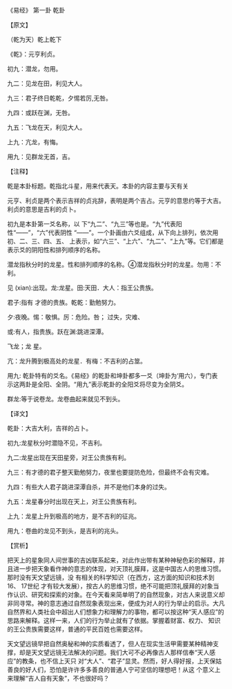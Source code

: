 

《易经》 第一卦 乾卦

【原文】

（乾为天）乾上乾下

《乾》：元亨利贞。

初九：潜龙，勿用。

九二：见龙在田，利见大人。

九三：君子终日乾乾，夕惕若厉,无咎。

九四：或跃在渊，无咎。

九五：飞龙在天，利见大人。

上九：亢龙，有悔。

用九：见群龙无首，吉。

【注释】

乾是本卦标题。乾指北斗星，用来代表天。本卦的内容主要与天有关

元亨、利贞是两个表示吉祥的贞兆辞，表明是两个吉占。元亨的意思约等于大吉。利贞的意思是吉利的贞卜。

初九是本卦第一爻名称，以 下“九二”、“九三”等也是。“九”代表阳性“——”，“六”代表阴性 “——”。一个卦画由六爻组成，从下向上排列，依次用初、二、三、四、五、 上表示，如“六三”、“上六”、“九二”、“上九”等。它们都是表示爻的阴阳性和排列顺序的名称。

潜龙指秋分时的龙星。性和排列顺序的名称。④潜龙指秋分时的龙星。勿用：不利。

见 (xian):出现。龙:龙星。田:天田．大人：指王公贵族。

君子:指有 才德的贵族。乾乾：勤勉努力。

夕:夜晚。惕：敬惧。厉：危险。咎； 过失，灾难、

或:有人，指贵族。跃在渊:跳进深潭。

飞龙；龙 星。

亢：龙升腾到极高处的龙星．有梅：不吉利的占筮。

用九: 乾卦特有的爻名。《易经》的乾卦和坤卦都多一爻（坤卦为‘用六），专门表 示这两卦是全阳、全阴。“用九”表示乾卦的全阳爻将尽变为全阴爻。

 群龙:等于说卷龙。龙卷曲起来就见不到头。

【译文】

乾卦：大吉大利，吉祥的占卜。

初九:龙星秋分时潜隐不见，不吉利。

九二:龙星出现在天田星旁，对王公贵族有利。

九三：有才德的君子整天勤勉努力，夜里也要提防危险，但最终不会有灾难。

九四：有些大人君子跳进深潭自杀，并不是他们本身的过失。

九五：龙星春分时出现在天上，对王公贵族有利。

上九：龙星上升到极高的地方，是不吉利的征兆。

用九：卷曲的龙见不到头，是吉利的兆头。

【赏析】

把天上的星象同人间世事的吉凶联系起来，对此作出带有某种神秘色彩的解释，并且进一步把天象看作神的意志的体现，对天顶礼膜拜，这是中国古人的思维习惯。那时没有天文望远镜，没 有相关的科学知识（在西方，这方面的知识和技术到 16、 17世纪 才有较大发展），按古人的思维习惯，绝不可能把顶礼膜拜的对象当作认识、研究和探索的对象。在今天看来简单明了的自然现象，对古人来说意义却非同寻常。神的意志通过自然现象表现出来，便成为对人的行为举止的启示。大凡自然界和人类社会中超出人们想象力和理解力的事物，都可以按这种“天人感应”的思路来解释。这样一来，人们的行为举止就有了依据。掌握着财富、权力、 知识的王公贵族需要这样，普通的平民百姓也需要这样。

天文望远镜早把自然奥秘和神的实质看透了，但人在现实生活甲需要某种精神支撑，却是天文望远镜无法解决的问题。我们大可不必再像古人那样信奉“天人感应”的教条，也不信上天只 对“大人”、“君子”显灵。然而，好人得好报，上天保姑善良的好人们，恐怕是许许多多善良的普通人宁可坚信的理想吧！从这 个意义上来理解“吉人自有天象”，不也很好吗？

